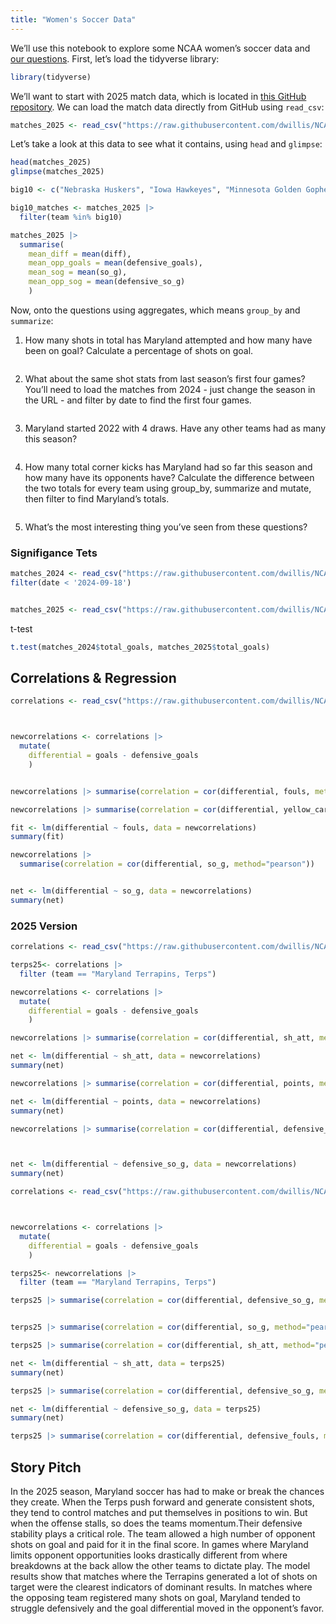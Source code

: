 ```yaml
---
title: "Women's Soccer Data"
---
```


We'll use this notebook to explore some NCAA women's soccer data and [our questions](https://docs.google.com/spreadsheets/d/1G1AjH2iS6kj3kKHCRi0XVy5Lcm-rahJkeTAToVh9J1g/edit?gid=0#gid=0). First, let's load the tidyverse library:

```r
library(tidyverse)
```

We'll want to start with 2025 match data, which is located in [this GitHub repository](https://github.com/dwillis/NCAAWomensSoccerData). We can load the match data directly from GitHub using `read_csv`:


```r
matches_2025 <- read_csv("https://raw.githubusercontent.com/dwillis/NCAAWomensSoccerData/main/data/ncaa_womens_soccer_matchstats_2025.csv")
```

Let's take a look at this data to see what it contains, using `head` and `glimpse`:

```r
head(matches_2025)
glimpse(matches_2025)

big10 <- c("Nebraska Huskers", "Iowa Hawkeyes", "Minnesota Golden Gophers", "Illinois Fighting Illini", "Northwestern Wildcats", "Wisconsin Badgers", "Indiana Hoosiers", "Purdue Boilermakers", "Ohio St. Buckeyes", "Michigan Wolverines", "Michigan St. Spartans", "Penn St. Nittany Lions", "Rutgers Scarlet Knights", "Maryland Terrapins, Terps", "Southern California Trojans", "UCLA Bruins", "Washington Huskies", "Oregon Ducks")

big10_matches <- matches_2025 |> 
  filter(team %in% big10)
```
```r
matches_2025 |> 
  summarise(
    mean_diff = mean(diff),
    mean_opp_goals = mean(defensive_goals),
    mean_sog = mean(so_g),
    mean_opp_sog = mean(defensive_so_g)
    )
```

Now, onto the questions using aggregates, which means `group_by` and `summarize`:

1. How many shots in total has Maryland attempted and how many have been on goal? Calculate a percentage of shots on goal.

```r

```

2. What about the same shot stats from last season's first four games? You'll need to load the matches from 2024 - just change the season in the URL - and filter by date to find the first four games.

```r

```


3. Maryland started 2022 with 4 draws. Have any other teams had as many this season?

```r

```


4. How many total corner kicks has Maryland had so far this season and how many have its opponents have? Calculate the difference between the two totals for every team using group_by, summarize and mutate, then filter to find Maryland's totals.

```r


```

5. What's the most interesting thing you've seen from these questions?



### Signifigance Tets 
```r
matches_2024 <- read_csv("https://raw.githubusercontent.com/dwillis/NCAAWomensSoccerData/main/data/ncaa_womens_soccer_matchstats_2024.csv") |> mutate(diff = team_score - opponent_score, total_goals = goals + defensive_goals) |> 
filter(date < '2024-09-18')


matches_2025 <- read_csv("https://raw.githubusercontent.com/dwillis/NCAAWomensSoccerData/main/data/ncaa_womens_soccer_matchstats_2025.csv") |> mutate(diff = team_score - opponent_score, total_goals = goals + defensive_goals)


```

t-test 

```r
t.test(matches_2024$total_goals, matches_2025$total_goals)
```



## Correlations & Regression 

```r
correlations <- read_csv("https://raw.githubusercontent.com/dwillis/NCAAWomensSoccerData/main/data/ncaa_womens_soccer_matchstats_2024.csv")



newcorrelations <- correlations |> 
  mutate(
    differential = goals - defensive_goals
    )


newcorrelations |> summarise(correlation = cor(differential, fouls, method="pearson"))
```


```r
newcorrelations |> summarise(correlation = cor(differential, yellow_cards, method="pearson"))
```

```r
fit <- lm(differential ~ fouls, data = newcorrelations)
summary(fit)
```

```r
newcorrelations |> 
  summarise(correlation = cor(differential, so_g, method="pearson"))


net <- lm(differential ~ so_g, data = newcorrelations)
summary(net)
```

### 2025 Version

```r
correlations <- read_csv("https://raw.githubusercontent.com/dwillis/NCAAWomensSoccerData/main/data/ncaa_womens_soccer_matchstats_2025.csv")

terps25<- correlations |> 
  filter (team == "Maryland Terrapins, Terps")

newcorrelations <- correlations |> 
  mutate(
    differential = goals - defensive_goals
    )
```
```r
newcorrelations |> summarise(correlation = cor(differential, sh_att, method="pearson"))

net <- lm(differential ~ sh_att, data = newcorrelations)
summary(net)

```
```r
newcorrelations |> summarise(correlation = cor(differential, points, method="pearson"))

```
```r
net <- lm(differential ~ points, data = newcorrelations)
summary(net)
```

```r
newcorrelations |> summarise(correlation = cor(differential, defensive_so_g, method="pearson"))



net <- lm(differential ~ defensive_so_g, data = newcorrelations)
summary(net)
```



```r
correlations <- read_csv("https://raw.githubusercontent.com/dwillis/NCAAWomensSoccerData/main/data/ncaa_womens_soccer_matchstats_2025.csv")



newcorrelations <- correlations |> 
  mutate(
    differential = goals - defensive_goals
    )

terps25<- newcorrelations |> 
  filter (team == "Maryland Terrapins, Terps")
```
```r

terps25 |> summarise(correlation = cor(differential, defensive_so_g, method="pearson"))



```

```r
terps25 |> summarise(correlation = cor(differential, so_g, method="pearson"))
```
```r
terps25 |> summarise(correlation = cor(differential, sh_att, method="pearson"))

net <- lm(differential ~ sh_att, data = terps25)
summary(net)

```

```r
terps25 |> summarise(correlation = cor(differential, defensive_so_g, method="pearson"))

net <- lm(differential ~ defensive_so_g, data = terps25)
summary(net)
```

```r
terps25 |> summarise(correlation = cor(differential, defensive_fouls, method="pearson"))
```



## Story Pitch 

In the 2025 season, Maryland soccer has had to make or break the chances they create. When the Terps push forward and generate consistent shots, they tend to control matches and put themselves in positions to win. But when the offense stalls, so does the teams momentum.Their defensive stability plays a critical role. The team allowed a high number of opponent shots on goal and paid for it in the final score. In games where Maryland limits opponent opportunities looks drastically different from where breakdowns at the back allow the other teams to dictate play. The model results show that matches where the Terrapins generated a lot of shots on target were the clearest indicators of dominant results. In matches where the opposing team registered many shots on goal, Maryland tended to struggle defensively and the goal differential moved in the opponent’s favor.